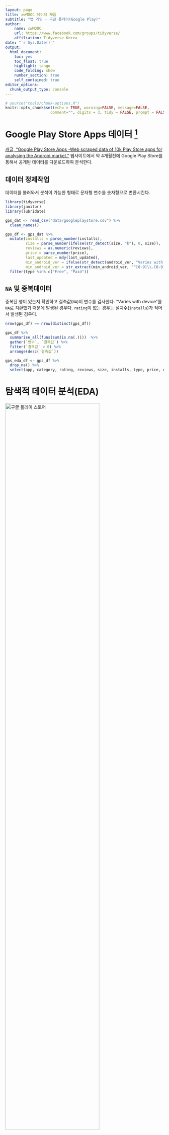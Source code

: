 ```yaml
---
layout: page
title: xwMOOC 데이터 제품
subtitle: "앱 게임 - 구글 플레이(Google Play)"
author:
    name: xwMOOC
    url: https://www.facebook.com/groups/tidyverse/
    affiliation: Tidyverse Korea
date: "`r Sys.Date()`"
output:
  html_document: 
    toc: yes
    toc_float: true
    highlight: tango
    code_folding: show
    number_section: true
    self_contained: true
editor_options: 
  chunk_output_type: console
---
```

 
``` r
# source("tools/chunk-options.R")
knitr::opts_chunk$set(echo = TRUE, warning=FALSE, message=FALSE,
                    comment="", digits = 3, tidy = FALSE, prompt = FALSE, fig.align = 'center')
```

# Google Play Store Apps 데이터 [^data-clean-play-store] {#google-play-app-dataset}

[캐글, "Google Play Store Apps -Web scraped data of 10k Play Store apps for analysing the Android market."](https://www.kaggle.com/lava18/google-play-store-apps/home) 웹사이트에서 약 4개월전에 Google Play Store를 통해서 공개된 데이터를 다운로드하여 분석한다.

[^data-clean-play-store]: [Google Play Store EDA (plotting with Highcharts)](https://www.kaggle.com/danilodiogo/google-play-store-eda-plotting-with-highcharts)

## 데이터 정제작업 {#google-play-app-dataset-clean}

데이터를 불러와서 분석이 가능한 형태로 문자형 변수를 숫자형으로 변환시킨다.

```r
library(tidyverse)
library(janitor)
library(lubridate)

gps_dat <- read_csv("data/googleplaystore.csv") %>% 
  clean_names()

gps_df <- gps_dat %>%
  mutate(installs = parse_number(installs),
         size = parse_number(ifelse(str_detect(size, "k"), 0, size)),
         reviews = as.numeric(reviews),
         price = parse_number(price),
         last_updated = mdy(last_updated),
         min_android_ver = ifelse(str_detect(android_ver, "Varies with device"), NA, android_ver),
         min_android_ver = str_extract(min_android_ver, "^[0-9]\\.[0-9]")) %>%
  filter(type %in% c("Free", "Paid")) 
```


## `NA` 및 중복데이터 {#google-play-app-dataset-clean-na-dedup}

중복된 행이 있는지 확인하고 결측값(`NA`)이 변수를 검사한다.
“Varies with device”를 `NA`로 치환했기 때문에 발생된 경우다.
`rating`이 없는 경우는 설치수(`installs`)가 적어서 발생된 경우다. 

```r
nrow(gps_df) == nrow(distinct(gps_df))

gps_df %>% 
  summarise_all(funs(sum(is.na(.))))  %>% 
  gather(`변수`, `결측값`) %>% 
  filter(`결측값` > 0) %>% 
  arrange(desc(`결측값`))

gps_eda_df <- gps_df %>% 
  drop_na() %>% 
  select(app, category, rating, reviews, size, installs, type, price, content_rating, genres, last_updated, min_android_ver)
```

# 탐색적 데이터 분석(EDA) {#google-play-app-eda}

<img src="fig/google-play-store-kaggle.png" alt="구글 플레이 스토어" width="77%" />

```r
gps_eda_df %>% 
  ggplot(aes(y=reviews, x=installs)) +
    geom_jitter() +
    geom_smooth() +
    scale_x_sqrt() +
    scale_y_sqrt()
  
```


